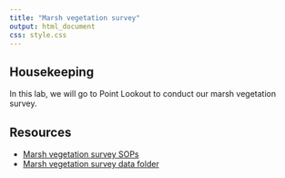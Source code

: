 ```yaml
---
title: "Marsh vegetation survey"
output: html_document
css: style.css
---
```

## Housekeeping

In this lab, we will go to Point Lookout to conduct our marsh vegetation survey.

## Resources

* [Marsh vegetation survey SOPs](https://docs.google.com/document/d/1lO7lJEhjEQEmyg2ag0yvmxp-1QdPSecs9Pe11Aeukp8/edit#heading=h.rv1jr91net8v)
* [Marsh vegetation survey data folder](https://drive.google.com/drive/folders/1V54Fckddxa9uEvRUFYMo4Ux1ReRa8och?usp=sharing)

